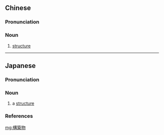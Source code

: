 {{also|构筑物}}
==Chinese==
{{zh-forms|type=21|s=构筑物}}

===Pronunciation===
{{zh-pron
|m=gòu築wù
|cat=n
}}

===Noun===
{{zh-noun}}

# [[structure]] {{gloss|constructed building or other object}}

----

==Japanese==
{{ja-kanjitab|こう|ちく|ぶつ|yomi=o}}

===Pronunciation===
{{ja-pron|こうちくぶつ|acc=4|acc_ref=NHK|y=ko|dev=3}}

===Noun===
{{ja-noun|こうちくぶつ|head=[[構築]][[物]]}}

# a [[structure]]

===References===
<references/>

[[mg:構築物]]